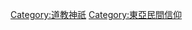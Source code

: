 {{commonscat|Zhenwu}}

{{Catmore}}

[[Category:道教神祇|Category:道教神祇]]
[[Category:東亞民間信仰|Category:東亞民間信仰]]
